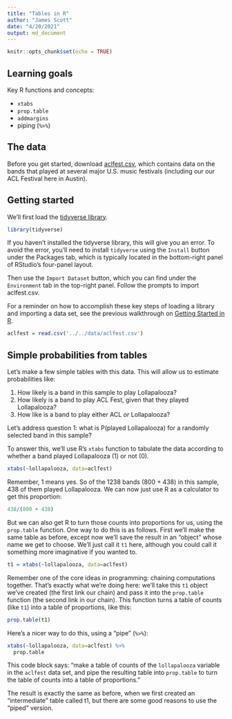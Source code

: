 ```yaml
---
title: "Tables in R"
author: "James Scott"
date: "4/20/2021"
output: md_document
---
```


```r
knitr::opts_chunk$set(echo = TRUE)
```

## Learning goals

Key R functions and concepts:  

- `xtabs`
- `prop.table`
- `addmargins`
- piping (`%>%`)  

## The data

Before you get started, download [aclfest.csv](http://jgscott.github.io/teaching/data/aclfest.csv), which contains data on the bands that played at several major U.S. music festivals (including our our ACL Festival here in Austin).  

## Getting started

We'll first load the [tidyverse library](https://www.tidyverse.org/). 

```r
library(tidyverse)
```

If you haven't installed the tidyverse library, this will give you an error.  To avoid the error, you'll need to install `tidyverse` using the `Install` button under the Packages tab, which is typically located in the bottom-right panel of RStudio's four-panel layout.

Then use the `Import Dataset` button, which you can find under the `Environment` tab in the top-right panel.  Follow the prompts to import aclfest.csv.

For a reminder on how to accomplish these key steps of loading a library and importing a data set, see the previous walkthrough on [Getting Started in R]().  

```r
aclfest = read.csv('../../data/aclfest.csv')
```

## Simple probabilities from tables

Let's make a few simple tables with this data.  This will allow us to estimate probabilities like:  

1. How likely is a band in this sample to play Lollapalooza?  
2. How likely is a band to play ACL Fest, given that they played Lollapalooza?  
3. How like is a band to play either ACL _or_ Lollapalooza?  


Let's address question 1: what is P(played Lollapalooza) for a randomly selected band in this sample?

To answer this, we'll use R's `xtabs` function to tabulate the data according to whether a band played Lollapalooza (1) or not (0).  

```r
xtabs(~lollapalooza, data=aclfest)
```

Remember, 1 means yes.  So of the 1238 bands (800 + 438) in this sample, 438 of them played Lollapalooza.  We can now just use R as a calculator to get this proportion:

```r
438/(800 + 438)
```

But we can also get R to turn those counts into proportions for us, using the `prop.table` function.  One way to do this is as follows.  First we'll make the same table as before, except now we'll save the result in an "object" whose name we get to choose.  We'll just call it `t1` here, although you could call it something more imaginative if you wanted to.  

```r
t1 = xtabs(~lollapalooza, data=aclfest)
```

Remember one of the core ideas in programming: chaining computations together.    That's exactly what we're doing here: we'll take this `t1` object we've created (the first link our chain) and pass it into the `prop.table` function (the second link in our chain).  This function turns a table of counts (like `t1`) into a table of proportions, like this:

```r
prop.table(t1)
```


Here's a nicer way to do this, using a "pipe" (`%>%`):
```r
xtabs(~lollapalooza, data=aclfest) %>%
  prop.table
```

This code block says: "make a table of counts of the `lollapalooza` variable in the `aclfest` data set, and pipe the resulting table into `prop.table` to turn the table of counts into a table of proportions."

The result is exactly the same as before, when we first created an "intermediate" table called t1, but there are some good reasons to use the "piped" version.



<!-- # Q2: what is P(played ACL | played Lollapalooza)? -->
<!-- # A: cross tabulate the data by both festivals -->
<!-- xtabs(~acl + lollapalooza, data=aclfest) -->

<!-- # As before, we can treat R just like a calculator... -->

<!-- # how many bands played lollapalooza? -->
<!-- # (we actually knew this from the previosu calculuation, -->
<!-- # but pretend we didn't.) -->
<!-- 77+361 -->

<!-- # of those 438 bands, how many also played ACL? -->
<!-- 77/438 -->

<!-- # save the table in an "object" whose name we get to choose. -->
<!-- t2 = xtabs(~acl + lollapalooza, data=aclfest) -->
<!-- my_table -->

<!-- # Turn counts into proportions. -->
<!-- # This makes the whole table sum to 1. -->
<!-- prop.table(my_table) -->

<!-- # It's often easier to organize your steps using "pipes". -->
<!-- # Here we "pipe" the table of counts into the "prop.table" function -->
<!-- xtabs(~acl + lollapalooza, data=aclfest) %>% -->
<!--   prop.table -->

<!-- # You can add further steps in the pipeline. -->
<!-- # For example, "addmargins" adds the sum of each row and column. -->
<!-- xtabs(~acl + lollapalooza, data=aclfest) %>% -->
<!--   prop.table %>% -->
<!--   addmargins -->

<!-- # We can add an optional "flag" to prop.table to get conditional probabilities. -->
<!-- # Here we condition on the second variable (margin=2), which is lollapalooza. -->
<!-- # This makes the columns sum to 1. -->
<!-- xtabs(~acl + lollapalooza, data=aclfest) %>% -->
<!--   prop.table(margin=2) -->
<!-- # Concusion: P(ACL = 1 | Loll = 1) = 0.176 -->
<!-- # This is exactly what we calculated "by hand." -->

<!-- # Add a step in the pipeline to round to three decimal places. -->
<!-- xtabs(~acl + lollapalooza, data=aclfest) %>% -->
<!--   prop.table(margin=2) %>% -->
<!--   round(3) -->
